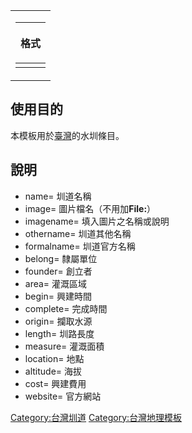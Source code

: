 <includeonly><!-- 在這裡加入模板的保護標識 --></includeonly><noinclude>{{template doc page viewed directly}}</noinclude>
<!-- 在本行下編輯模板說明 -->
{| align=right style="background:transparent; width:0"
|
{| class="wikitable"
|-
!格式
|-
|<pre style="font-size:90%">
{{Infobox 台灣圳道
|name=
|image=
|imagename=
|othername=
|formalname=
|belong=
|founder=
|area=
|begin=
|complete=
|origin=
|length= 
|measure=
|location=
|altitude=
|cost=
|website=
}}
</pre>
|}
|}

== 使用目的 ==
本模板用於[[臺灣]]的水圳條目。

== 說明 ==
*name= 圳道名稱
*image= 圖片檔名（不用加'''File:'''）
*imagename= 填入圖片之名稱或說明
*othername= 圳道其他名稱
*formalname= 圳道官方名稱
*belong= 隸屬單位
*founder= 創立者
*area= 灌溉區域
*begin= 興建時間
*complete= 完成時間
*origin= 攔取水源
*length= 圳路長度
*measure= 灌溉面積
*location= 地點
*altitude= 海拔
*cost= 興建費用
*website= 官方網站

{{Buildings and structures infobox templates}}

<includeonly>
<!-- 本行下加入模板的分類 -->
[[Category:台灣圳道]]
[[Category:台灣地理模板]]

<!-- 本行下加入模板的跨語言鏈接 -->

</includeonly>